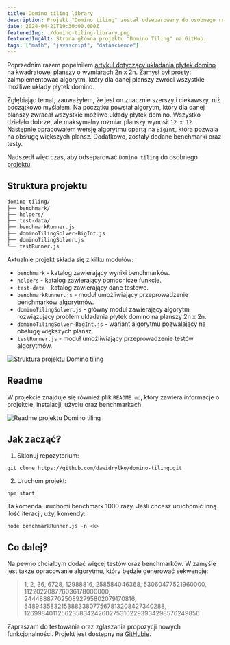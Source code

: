 ```yaml
---
title: Domino tiling library
description: Projekt "Domino tiling" został odseparowany do osobnego repozytorium na GitHubie. Znajdziesz tam algorytmy, benchmarki oraz testy. Zapraszam do testowania oraz zgłaszania propozycji nowych funkcjonalności.
date: 2024-04-21T19:30:00.000Z
featuredImg: ./domino-tiling-library.png
featuredImgAlt: Strona główna projektu "Domino Tiling" na GitHub.
tags: ["math", "javascript", "datascience"]
---
```


Poprzednim razem popełniłem [artykuł dotyczący układania płytek domino](./domino-tiling) na kwadratowej planszy o wymiarach 2n x 2n. Zamysł był prosty: zaimplementować algorytm, który dla danej planszy zwróci wszystkie możliwe układy płytek domino.

Zgłębiając temat, zauważyłem, że jest on znacznie szerszy i ciekawszy, niż początkowo myślałem. Na początku powstał algorytm, który dla danej planszy zwracał wszystkie możliwe układy płytek domino. Wszystko działało dobrze, ale maksymalny rozmiar planszy wynosił `12 x 12`. Następnie opracowałem wersję algorytmu opartą na `BigInt`, która pozwala na obsługę większych plansz. Dodatkowo, zostały dodane benchmarki oraz testy.

Nadszedł więc czas, aby odseparować `Domino tiling` do osobnego [projektu](https://github.com/dawidrylko/domino-tiling).

## Struktura projektu

```bash
domino-tiling/
├── benchmark/
├── helpers/
├── test-data/
├── benchmarkRunner.js
├── dominoTilingSolver-BigInt.js
├── dominoTilingSolver.js
└── testRunner.js
```

Aktualnie projekt składa się z kilku modułów:
- `benchmark` - katalog zawierający wyniki benchmarków.
- `helpers` - katalog zawierający pomocnicze funkcje.
- `test-data` - katalog zawierający dane testowe.
- `benchmarkRunner.js` - moduł umożliwiający przeprowadzenie benchmarków algorytmów.
- `dominoTilingSolver.js` - główny moduł zawierający algorytm rozwiązujący problem układania płytek domino na planszy 2n x 2n.
- `dominoTilingSolver-BigInt.js` - wariant algorytmu pozwalający na obsługę większych plansz.
- `testRunner.js` - moduł umożliwiający przeprowadzenie testów algorytmów.

![Struktura projektu Domino tiling](./domino-tiling-library-structure.png)

## Readme

W projekcie znajduje się również plik `README.md`, który zawiera informacje o projekcie, instalacji, użyciu oraz benchmarkach.

![Readme projektu Domino tiling](./domino-tiling-library-readme.png)

## Jak zacząć?

1. Sklonuj repozytorium:

```
git clone https://github.com/dawidrylko/domino-tiling.git
```

2. Uruchom projekt:

```
npm start
```

Ta komenda uruchomi benchmark 1000 razy. Jeśli chcesz uruchomić inną ilość iteracji, użyj komendy:

```
node benchmarkRunner.js -n <k>
```

## Co dalej?

Na pewno chciałbym dodać więcej testów oraz benchmarków. W zamyśle jest także opracowanie algorytmu, który będzie generować sekwencję:

> 1, 2, 36, 6728, 12988816, 258584046368, 53060477521960000, 112202208776036178000000, 2444888770250892795802079170816, 548943583215388338077567813208427340288, 1269984011256235834242602753102293934298576249856

Zapraszam do testowania oraz zgłaszania propozycji nowych funkcjonalności. Projekt jest dostępny na [GitHubie](https://github.com/dawidrylko/domino-tiling).
